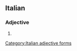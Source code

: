 ==Italian==

===Adjective===
{{head|it|adjective form}}

# {{masculine plural of|contrapposto|lang=it}}
[[Category:Italian adjective forms]]